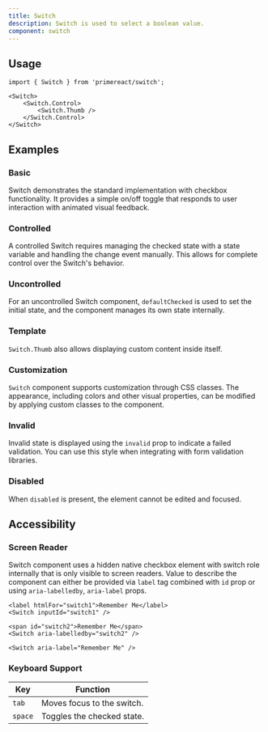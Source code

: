 ```yaml
---
title: Switch
description: Switch is used to select a boolean value.
component: switch
---
```


## Usage

```tsx
import { Switch } from 'primereact/switch';
```

```tsx
<Switch>
    <Switch.Control>
        <Switch.Thumb />
    </Switch.Control>
</Switch>
```

## Examples

### Basic

Switch demonstrates the standard implementation with checkbox functionality. It provides a simple on/off toggle that responds to user interaction with animated visual feedback.

<DocDemoViewer name="switch:basic-demo" />

### Controlled

A controlled Switch requires managing the checked state with a state variable and handling the change event manually. This allows for complete control over the Switch's behavior.

<DocDemoViewer name="switch:controlled-demo" />

### Uncontrolled

For an uncontrolled Switch component, `defaultChecked` is used to set the initial state, and the component manages its own state internally.

<DocDemoViewer name="switch:uncontrolled-demo" />

### Template

`Switch.Thumb` also allows displaying custom content inside itself.

<DocDemoViewer name="switch:template-demo" />

### Customization

`Switch` component supports customization through CSS classes. The appearance, including colors and other visual properties, can be modified by applying custom classes to the component.

<DocDemoViewer name="switch:customization-demo" />

### Invalid

Invalid state is displayed using the `invalid` prop to indicate a failed validation. You can use this style when integrating with form validation libraries.

<DocDemoViewer name="switch:invalid-demo" />

### Disabled

When `disabled` is present, the element cannot be edited and focused.

<DocDemoViewer name="switch:disabled-demo" />

## Accessibility

### Screen Reader

Switch component uses a hidden native checkbox element with switch role internally that is only visible to screen readers. Value to describe the component can either be provided via `label` tag combined with `id` prop or using `aria-labelledby`, `aria-label` props.

```tsx
<label htmlFor="switch1">Remember Me</label>
<Switch inputId="switch1" />

<span id="switch2">Remember Me</span>
<Switch aria-labelledby="switch2" />

<Switch aria-label="Remember Me" />
```

### Keyboard Support

| Key     | Function                   |
| ------- | -------------------------- |
| `tab`   | Moves focus to the switch. |
| `space` | Toggles the checked state. |
